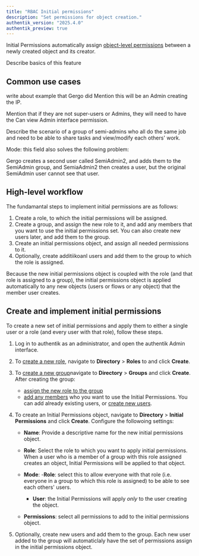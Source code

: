 ```yaml
---
title: "RBAC Initial permissions"
description: "Set permissions for object creation."
authentik_version: "2025.4.0"
authentik_preview: true
---
```


Initial Permissions automatically assign [object-level permissions](https://www.notion.so/authentiksecurity/permissions#object-permissions) between a newly created object and its creator.

Describe basics of this feature

## Common use cases

write about example that Gergo did
Mention this will be an Admin creating the IP.

Mention that if they are not super-users or Admins, they will need to have the Can view Admin interface permission.

Describe the scenario of a group of semi-admins who all do the same job and need to be able to share tasks and view/modify each others' work.

Mode: this field also solves the following problem:

Gergo creates a second user called SemiAdmin2, and adds them to the SemiAdmin group, and SemiaAdmin2 then creates a user, but the original SemiAdmin user cannot see that user.

## High-level workflow

The fundamantal steps to implement initial permissions are as follows:

1. Create a role, to which the initial permissions will be assigned.
2. Create a group, and assign the new role to it, and add any members that you want to use the initial permissions set. You can also create new users later, and add them to the group.
3. Create an initial permissions object, and assign all needed permissions to it.
4. Optionally, create additiikoanl users and add them to the group to which the role is assigned.

Because the new initial permissions object is coupled with the role (and that role is assigned to a group), the initial permissions object is applied automatically to any new objects (users or flows or any object) that the member user creates.

## Create and implement initial permissions

To create a new set of initial permissions and apply them to either a single user or a role (and every user with that role), follow these steps.

1. Log in to authentik as an administrator, and open the authentik Admin interface.
2. To [create a new role](../roles/manage_roles.md), navigate to **Directory** > **Roles** to and click **Create**.

3. To [create a new group](../groups/manage_groups.mdx)navigate to **Directory** > **Groups** and click **Create**. After creating the group:

    - [assign the new role to the group](../groups/manage_groups.mdx#assign-a-role-to-a-group)
    - [add any members](../user/user_basic_operations.md#add-a-user-to-a-group) who you want to use the Initial Permissions. You can add already existing users, or [create new users](../user/user_basic_operations.md#create-a-user]).

4. To create an Initial Permissions object, navigate to **Directory** > **Initial Permissions** and click **Create**. Configure the followoing settings:

    - **Name**: Provide a descriptive name for the new initial permissions object.

    - **Role**: Select the role to which you want to apply initial permissions. When a user who is a member of a group with this role assigned creates an object, Initial Permissions will be applied to that object.

    - **Mode**:
        -**Role**: select this to allow everyone with that role (i.e. everyone in a group to which this role is assigned) to be able to see each others' users.
        - **User**: the Initial Permissions will apply _only_ to the user creating the object.

    - **Permissions**: select all permissions to add to the initial permissions object.

5. Optionally, create new users and add them to the group. Each new user added to the group will automaticlaly have the set of permissions assign in the initial permissions object.

